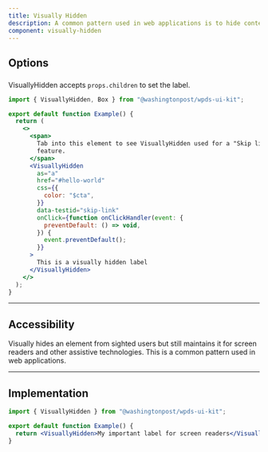 ```yaml
---
title: Visually Hidden
description: A common pattern used in web applications is to hide content from sighted users but still maintain it for screen readers.
component: visually-hidden
---
```


## Options

###

VisuallyHidden accepts `props.children` to set the label.

```jsx withPreview
import { VisuallyHidden, Box } from "@washingtonpost/wpds-ui-kit";

export default function Example() {
  return (
    <>
      <span>
        Tab into this element to see VisuallyHidden used for a "Skip link"
        feature.
      </span>
      <VisuallyHidden
        as="a"
        href="#hello-world"
        css={{
          color: "$cta",
        }}
        data-testid="skip-link"
        onClick={function onClickHandler(event: {
          preventDefault: () => void,
        }) {
          event.preventDefault();
        }}
      >
        This is a visually hidden label
      </VisuallyHidden>
    </>
  );
}
```

---

## Accessibility

Visually hides an element from sighted users but still maintains it for screen readers and other assistive technologies. This is a common pattern used in web applications.

---

## Implementation

```jsx
import { VisuallyHidden } from "@washingtonpost/wpds-ui-kit";

export default function Example() {
  return <VisuallyHidden>My important label for screen readers</VisuallyHidden>;
}
```
